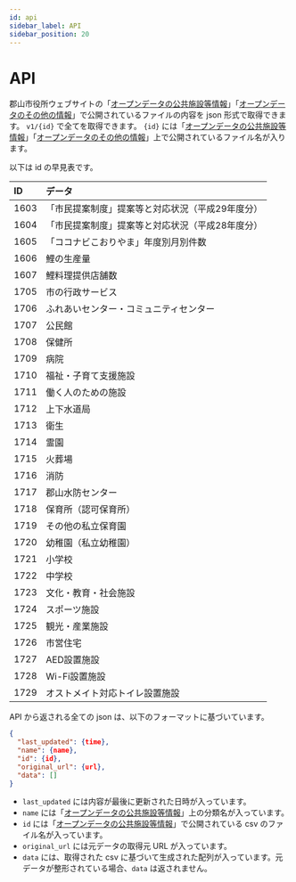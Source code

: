 ```yaml
---
id: api
sidebar_label: API
sidebar_position: 20
---
```


# API

郡山市役所ウェブサイトの「[オープンデータの公共施設等情報](https://www.city.koriyama.lg.jp/soshiki/22/1154.html)」「[オープンデータのその他の情報](https://www.city.koriyama.lg.jp/soshiki/22/1142.html)」で公開されているファイルの内容を json 形式で取得できます。
`v1/{id}` で全てを取得できます。 `{id}` には「[オープンデータの公共施設等情報](https://www.city.koriyama.lg.jp/soshiki/22/1154.html)」「[オープンデータのその他の情報](https://www.city.koriyama.lg.jp/soshiki/22/1142.html)」上で公開されているファイル名が入ります。

以下は id の早見表です。

| ID | データ |
| :--- | :--- |
| 1603 | 「市民提案制度」提案等と対応状況（平成29年度分） |
| 1604 | 「市民提案制度」提案等と対応状況（平成28年度分） |
| 1605 | 「ココナビこおりやま」年度別月別件数 |
| 1606 | 鯉の生産量 |
| 1607 | 鯉料理提供店舗数 |
| 1705 | 市の行政サービス |
| 1706 | ふれあいセンター・コミュニティセンター |
| 1707 | 公民館 |
| 1708 | 保健所 |
| 1709 | 病院 |
| 1710 | 福祉・子育て支援施設 |
| 1711 | 働く人のための施設 |
| 1712 | 上下水道局 |
| 1713 | 衛生 |
| 1714 | 霊園 |
| 1715 | 火葬場 |
| 1716 | 消防 |
| 1717 | 郡山水防センター |
| 1718 | 保育所（認可保育所） |
| 1719 | その他の私立保育園 |
| 1720 | 幼稚園（私立幼稚園） |
| 1721 | 小学校 |
| 1722 | 中学校 |
| 1723 | 文化・教育・社会施設 |
| 1724 | スポーツ施設 |
| 1725 | 観光・産業施設 |
| 1726 | 市営住宅 |
| 1727 | AED設置施設 |
| 1728 | Wi-Fi設置施設 |
| 1729 | オストメイト対応トイレ設置施設 |

API から返される全ての json は、以下のフォーマットに基づいています。

```json
{
  "last_updated": {time},
  "name": {name},
  "id": {id},
  "original_url": {url},
  "data": []
}
```

- `last_updated` には内容が最後に更新された日時が入っています。
- `name` には「[オープンデータの公共施設等情報](https://www.city.koriyama.lg.jp/soshiki/22/1154.html)」上の分類名が入っています。
- `id` には「[オープンデータの公共施設等情報](https://www.city.koriyama.lg.jp/soshiki/22/1154.html)」で公開されている csv のファイル名が入っています。
- `original_url` には元データの取得元 URL が入っています。
- `data` には、取得された csv に基づいて生成された配列が入っています。元データが整形されている場合、`data` は返されません。
